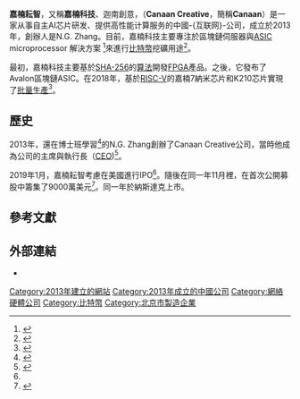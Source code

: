 {{Infobox company
| name       = Canaan Creative
| logo       = {{Show if file exists|comment=檔案不存在 ，可從英文維基百科取得（本模板會在檔案恢復時自動顯示檔案，並由機器人自動清理模板，無需撤銷機器人的編輯）|file=Canaan_Creative_company_logo.png|text=[[File:Canaan_Creative_company_logo.png|230px]]}}
| type       = [[上市公司|上市公司]]
| traded_as  = {{NASDAQ|CAN}}
| foundation = 2013
| location_city= 中國北京
| location_country = 
| area_served      = 全球範圍
| founder          = N.G. Zhang<ref>{{cite web|url=https://qz.com/1279152/chinese-bitcoin-mining-equipment-maker-canaan-creative-is-seeking-to-raise-up-to-1-billion-in-a-hong-kong-ipo/|title=A company that sold 300,000 bitcoin mining rigs last year is seeking the largest crypto IPO ever|work=[[Quartz_(publication)|Quartz]]|date=May 16, 2018|access-date=2021-04-12|archive-date=2021-04-12|archive-url=https://web.archive.org/web/20210412203411/https://qz.com/1279152/chinese-bitcoin-mining-equipment-maker-canaan-creative-is-seeking-to-raise-up-to-1-billion-in-a-hong-kong-ipo/|dead-url=no}}</ref>
| key_people       = N.G. Zhang
| industry         = 消費電子<br />計算機硬體
| products                 = [[Central_processing_unit|Computer Processors]]<br />[[Computer_Hardware|Computer Hardware]]
| revenue                  = 
| operating_income         = 
| net_income               = 
| assets                   = 
| equity                   = 
| num_employees            =  more than 300
| homepage                 = [https://canaan.io/ canaan.io]
|native_name_lang          = Chinese
|native_name               = 
|romanized_name = 
|trading_name =
|alt = 
|caption            = 
}}
'''嘉楠耘智'''，又稱'''嘉楠科技'''、迦南創意，（'''Canaan Creative'''，簡稱'''Canaan'''）是一家从事自主AI芯片研发、提供高性能计算服务的中國-{互联网}-公司，成立於2013年，創辦人是N.G. Zhang。目前，嘉楠科技主要專注於區塊鏈伺服器與[[application-specific_integrated_circuit|ASIC]] microprocessor 解決方案 <ref name="ChuenLinda2018">{{cite book|author1=Lee David Kuo Chuen|author2=Low Linda|title=Inclusive FinTech: Blockchain, Cryptocurrency and ICO|url=https://books.google.com/books?id=HCpjDwAAQBAJ&pg=PA187|date=21 June 2018|publisher=World Scientific|isbn=978-981-323-865-7|pages=187–|access-date=2021-04-12|archive-date=2021-04-12|archive-url=https://web.archive.org/web/20210412203401/https://books.google.com/books?id=HCpjDwAAQBAJ&pg=PA187|dead-url=no}}</ref>來進行[[比特幣|比特幣]]挖礦用途<ref name="Bloomberg News">{{cite web|title=Bitcoin Mining Chip Maker Canaan Considers U.S. IPO|url=https://www.bloomberg.com/news/articles/2019-01-08/bitcoin-mining-chip-maker-canaan-is-said-to-consider-u-s-ipo|date=January 8, 2019|work=[[Bloomberg_News|Bloomberg News]]|archive-url=https://web.archive.org/web/20190707183814/https://www.bloomberg.com/news/articles/2019-01-08/bitcoin-mining-chip-maker-canaan-is-said-to-consider-u-s-ipo|archive-date=2019-07-07|access-date=2021-04-12|dead-url=no}}</ref>。

最初，嘉楠科技主要基於[[SHA-256|SHA-256]]的[[算法|算法]]開發[[FPGA|FPGA]]產品。之後，它發布了Avalon區塊鏈ASIC{{citation needed | date = October 2019}}。在2018年，基於[[RISC-V|RISC-V]]的嘉楠7納米芯片和K210芯片實現了[[批量生產|批量生產]]<ref>{{cite web|url=http://www.xinhuanet.com/tech/2019-06/28/c_1124685440.htm|title=Canaan Creates a Domestic AI Ecological Chain|work=新華網|date=2019-06-28|access-date=2021-04-12|archive-date=2021-04-12|archive-url=https://web.archive.org/web/20210412203401/http://www.xinhuanet.com/tech/2019-06/28/c_1124685440.htm|dead-url=no}}</ref>。

==歷史==
2013年，還在博士班學習<ref>{{cite web|url=https://finance.sina.com.cn/stock/thirdmarket/2018-03-20/doc-ifysmvte6996746.shtml|title=Canaan gave up the listing of the New Third Board Bitcoin mining machine enterprises collectively disappeared|work=[[新浪網|新浪網]]|date=March 20, 2018|access-date=2021-04-18|archive-date=2019-09-06|archive-url=https://web.archive.org/web/20190906043957/http://finance.sina.com.cn/stock/thirdmarket/2018-03-20/doc-ifysmvte6996746.shtml|dead-url=no}}</ref>的N.G. Zhang創辦了Canaan Creative公司，當時他成為公司的主席與執行長（[[CEO|CEO]])<ref name="Bloomberg.com">{{cite web|title=Bitcoin Mining Rig Maker Canaan Files for $1 Billion IPO|url=https://www.bloomberg.com/news/articles/2018-05-15/bitcoin-mining-rig-maker-canaan-said-to-file-for-1-billion-ipo|date=May 15, 2018|work=[[Bloomberg.com|Bloomberg.com]]|archive-url=https://web.archive.org/web/20190403155015/https://www.bloomberg.com/news/articles/2018-05-15/bitcoin-mining-rig-maker-canaan-said-to-file-for-1-billion-ipo|archive-date=2019-04-03|access-date=2021-04-18|dead-url=no}}</ref>。

2019年1月，嘉楠耘智考慮在美國進行IPO<ref name="Bloomberg News"/>。隨後在同一年11月裡，在首次公開募股中籌集了9000萬美元<ref>{{cite web |last1=Tse |first1=Crystal |title=Bitcoin Mining Firm Canaan Ends Trading Debut Flat After IPO |url=https://www.bloomberg.com/news/articles/2019-11-21/bitcoin-mining-company-canaan-raises-90-million-in-u-s-ipo |website=Bloomberg |date=November 20, 2019 |access-date=2021-04-18 |archive-date=2021-04-17 |archive-url=https://web.archive.org/web/20210417161548/https://www.bloomberg.com/news/articles/2019-11-21/bitcoin-mining-company-canaan-raises-90-million-in-u-s-ipo |dead-url=no }}</ref>。同一年於納斯達克上市。

== 參考文獻 ==
{{reflist}}

== 外部連結 ==
* {{Official website|https://canaan.io}}

[[Category:2013年建立的網站|Category:2013年建立的網站]]
[[Category:2013年成立的中國公司|Category:2013年成立的中國公司]]
[[Category:網絡硬體公司|Category:網絡硬體公司]]
[[Category:比特幣|Category:比特幣]]
[[Category:北京市製造企業|Category:北京市製造企業]]